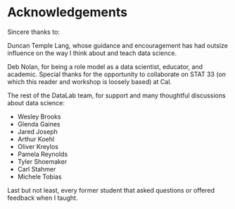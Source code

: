 Acknowledgements {-}
====================

Sincere thanks to:

Duncan Temple Lang, whose guidance and encouragement has had outsize influence
on the way I think about and teach data science.

Deb Nolan, for being a role model as a data scientist, educator, and academic.
Special thanks for the opportunity to collaborate on STAT 33 (on which this
reader and workshop is loosely based) at Cal.

The rest of the DataLab team, for support and many thoughtful discussions about
data science:

* Wesley Brooks
* Glenda Gaines
* Jared Joseph
* Arthur Koehl
* Oliver Kreylos
* Pamela Reynolds
* Tyler Shoemaker
* Carl Stahmer
* Michele Tobias

Last but not least, every former student that asked questions or offered
feedback when I taught.
